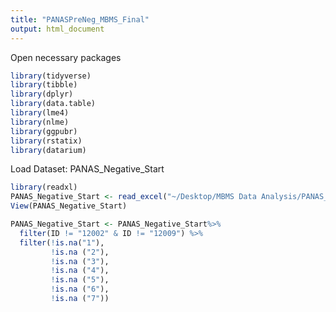 ```yaml
---
title: "PANASPreNeg_MBMS_Final"
output: html_document
---
```

Open necessary packages
```r
library(tidyverse)
library(tibble)
library(dplyr)
library(data.table)
library(lme4)
library(nlme)
library(ggpubr)
library(rstatix)
library(datarium)
```
Load Dataset: PANAS_Negative_Start
```r
library(readxl)
PANAS_Negative_Start <- read_excel("~/Desktop/MBMS Data Analysis/PANAS_Negative_Start.xlsx")
View(PANAS_Negative_Start)
```

```r
PANAS_Negative_Start <- PANAS_Negative_Start%>%
  filter(ID != "12002" & ID != "12009") %>%
  filter(!is.na("1"),
         !is.na ("2"), 
         !is.na ("3"),
         !is.na ("4"), 
         !is.na ("5"),
         !is.na ("6"), 
         !is.na ("7"))
```

```r

```


